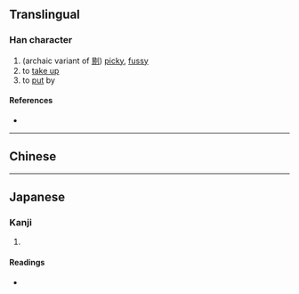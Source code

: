 {{character info/new}}
==Translingual==

===Han character===
{{Han char|rn=64|rad=手|as=08|sn=11|four=|canj=QAPH|ids=⿰扌易}}

# (archaic variant of [[剔]]) [[picky]], [[fussy]]
# to [[take up]]
# to [[put]] by

====References====
* {{Han ref|kx=0439.050|dkj=12281|dj=0789.050|hdz=31897.030|uh=63A6|ud=25510}}

----

==Chinese==
{{zh-see|剔|v}}

----

==Japanese==

===Kanji===
{{ja-kanji|grade=|rs=手08}}

# {{rfdef|ja|sort=手08}}

====Readings====
* {{ja-readings|on=[[よう]] (you)|kun=[[あげる]] (ageru)}}